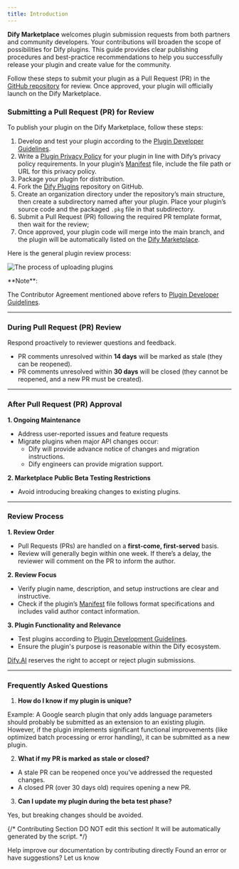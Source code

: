 ```yaml
---
title: Introduction
---
```


**Dify Marketplace** welcomes plugin submission requests from both partners and community developers. Your contributions will broaden the scope of possibilities for Dify plugins. This guide provides clear publishing procedures and best-practice recommendations to help you successfully release your plugin and create value for the community.

Follow these steps to submit your plugin as a Pull Request (PR) in the [GitHub repository](https://github.com/langgenius/dify-plugins) for review. Once approved, your plugin will officially launch on the Dify Marketplace.

### Submitting a Pull Request (PR) for Review

To publish your plugin on the Dify Marketplace, follow these steps:

1. Develop and test your plugin according to the [Plugin Developer Guidelines](plugin-developer-guidelines).
2. Write a [Plugin Privacy Policy](plugin-privacy-protection-guidelines) for your plugin in line with Dify’s privacy policy requirements. In your plugin’s [Manifest](../../schema-definition/manifest) file, include the file path or URL for this privacy policy.
3. Package your plugin for distribution.
4. Fork the [Dify Plugins](https://github.com/langgenius/dify-plugins) repository on GitHub.
5. Create an organization directory under the repository’s main structure, then create a subdirectory named after your plugin. Place your plugin’s source code and the packaged `.pkg` file in that subdirectory.
6. Submit a Pull Request (PR) following the required PR template format, then wait for the review;
7. Once approved, your plugin code will merge into the main branch, and the plugin will be automatically listed on the [Dify Marketplace](https://marketplace.dify.ai/).

Here is the general plugin review process:

![The process of uploading plugins](https://assets-docs.dify.ai/2025/01/05df333acfaf662e99316432db23ba9f.png)

<Info>
**Note**:

The Contributor Agreement mentioned above refers to [Plugin Developer Guidelines](plugin-developer-guidelines).
</Info>

***

### **During Pull Request (PR) Review**

Respond proactively to reviewer questions and feedback.

* PR comments unresolved within **14 days** will be marked as stale (they can be reopened).
* PR comments unresolved within **30 days** will be closed (they cannot be reopened, and a new PR must be created).

***

### **After Pull Request (PR) Approval**

**1. Ongoing Maintenance**

* Address user-reported issues and feature requests
* Migrate plugins when major API changes occur:
  * Dify will provide advance notice of changes and migration instructions.
  * Dify engineers can provide migration support.

**2. Marketplace Public Beta Testing Restrictions**

* Avoid introducing breaking changes to existing plugins.

***

### **Review Process**

**1. Review Order**

* Pull Requests (PRs) are handled on a **first-come, first-served** basis.
* Review will generally begin within one week. If there’s a delay, the reviewer will comment on the PR to inform the author.

**2. Review Focus**

* Verify plugin name, description, and setup instructions are clear and instructive.
* Check if the plugin’s [Manifest](https://docs.dify.ai/plugins/schema-definition/manifest) file follows format specifications and includes valid author contact information.

**3. Plugin Functionality and Relevance**

* Test plugins according to [Plugin Development Guidelines](plugin-developer-guidelines).
* Ensure the plugin's purpose is reasonable within the Dify ecosystem.

[Dify.AI](https://dify.ai/) reserves the right to accept or reject plugin submissions.

***

### **Frequently Asked Questions**

1. **How do I know if my plugin is unique?**

Example: A Google search plugin that only adds language parameters should probably be submitted as an extension to an existing plugin. However, if the plugin implements significant functional improvements (like optimized batch processing or error handling), it can be submitted as a new plugin.

2. **What if my PR is marked as stale or closed?**

* A stale PR can be reopened once you’ve addressed the requested changes.
* A closed PR (over 30 days old) requires opening a new PR.

3. **Can I update my plugin during the beta test phase?**

Yes, but breaking changes should be avoided.

{/*
Contributing Section
DO NOT edit this section!
It will be automatically generated by the script.
*/}

<CardGroup cols="2">
    <Card
        title="Edit this page"
        icon="pen-to-square"
        href="https://github.com/langgenius/dify-docs-mintlify/edit/main/en/plugins/publish-plugins/publish-to-dify-marketplace/README.mdx"
    >
        Help improve our documentation by contributing directly
    </Card>
    <Card
        title="Report an issue"
        icon="github"
        href="https://github.com/langgenius/dify-docs-mintlify/issues/new?title=Documentation%20Issue%3A%20&body=%23%23%20Issue%20Description%0A%3C%21--%20Please%20briefly%20describe%20the%20issue%20you%20found%20--%3E%0A%0A%23%23%20Page%20Link%0Ahttps%3A%2F%2Fgithub.com%2Flanggenius%2Fdify-docs-mintlify%2Fblob%2Fmain%2Fen/plugins/publish-plugins/publish-to-dify-marketplace%2FREADME.mdx%0A%0A%23%23%20Suggested%20Changes%0A%3C%21--%20If%20you%20have%20specific%20suggestions%20for%20changes%2C%20please%20describe%20them%20here%20--%3E%0A%0A%3C%21--%20Thank%20you%20for%20helping%20improve%20our%20documentation%21%20--%3E"
    >
        Found an error or have suggestions? Let us know
    </Card>
</CardGroup>
